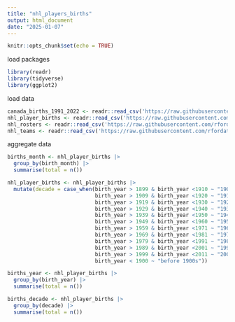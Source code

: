 ```yaml
---
title: "nhl_players_births"
output: html_document
date: "2025-01-07"
---
```


```r
knitr::opts_chunk$set(echo = TRUE)
```

load packages
```r
library(readr)
library(tidyverse)
library(ggplot2)

```

load data
```r
canada_births_1991_2022 <- readr::read_csv('https://raw.githubusercontent.com/rfordatascience/tidytuesday/main/data/2024/2024-01-09/canada_births_1991_2022.csv')
nhl_player_births <- readr::read_csv('https://raw.githubusercontent.com/rfordatascience/tidytuesday/main/data/2024/2024-01-09/nhl_player_births.csv')
nhl_rosters <- readr::read_csv('https://raw.githubusercontent.com/rfordatascience/tidytuesday/main/data/2024/2024-01-09/nhl_rosters.csv')
nhl_teams <- readr::read_csv('https://raw.githubusercontent.com/rfordatascience/tidytuesday/main/data/2024/2024-01-09/nhl_teams.csv')
```

aggregate data
```r
births_month <- nhl_player_births |>
  group_by(birth_month) |>
  summarise(total = n())

nhl_player_births <- nhl_player_births |>
  mutate(decade = case_when(birth_year > 1899 & birth_year <1910 ~ "1900s",
                            birth_year > 1909 & birth_year <1920 ~ "1910s",
                            birth_year > 1919 & birth_year <1930 ~ "1920s",
                            birth_year > 1929 & birth_year <1940 ~ "1930s",
                            birth_year > 1939 & birth_year <1950 ~ "1940s",
                            birth_year > 1949 & birth_year <1960 ~ "1950s",
                            birth_year > 1959 & birth_year <1971 ~ "1960s",
                            birth_year > 1969 & birth_year <1981 ~ "1970s",
                            birth_year > 1979 & birth_year <1991 ~ "1980s",
                            birth_year > 1989 & birth_year <2001 ~ "1990s",
                            birth_year > 1999 & birth_year <2011 ~ "2000s",
                            birth_year < 1900 ~ "before 1900s")) 

births_year <- nhl_player_births |>
  group_by(birth_year) |>
  summarise(total = n())

births_decade <- nhl_player_births |>
  group_by(decade) |>
  summarise(total = n())
```

